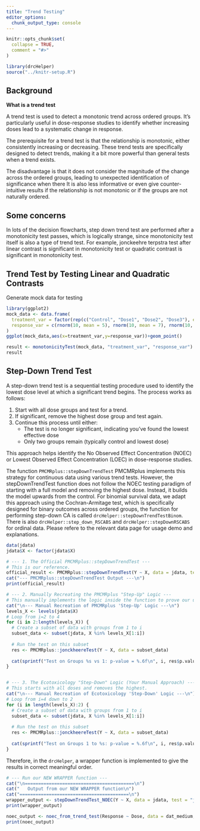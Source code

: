 ```yaml
---
title: "Trend Testing"
editor_options: 
  chunk_output_type: console
---
```


```r
knitr::opts_chunk$set(
  collapse = TRUE,
  comment = "#>"
)
```

```r
library(drcHelper)
source("../knitr-setup.R")
```

## Background

**What is a trend test**

A trend test is used to detect a monotonic trend across ordered groups. It's particularly useful in dose-response studies to identify whether increasing doses lead to a systematic change in response.

The prerequisite for a trend test is that the relationship is monotonic, either consistently increasing or decreasing. These trend tests are specifically designed to detect trends, making it a bit more powerful than general tests when a trend exists.

The disadvantage is that it does not consider the magnitude of the change across the ordered groups, leading to unexpected identification of significance when there It is also less informative or even give counter-intuitive results if the relationship is not monotonic or if the groups are not naturally ordered.


## Some concerns

In lots of the decision flowcharts, step down trend test are performed after a monotonicity test passes, which is logically strange, since monotonicity test itself is also a type of trend test. For example, jonckeehre terpstra test after linear contrast is significant in monotonicity test or quadratic contrast is significant in monotonicity test. 


## Trend Test by Testing Linear and Quadratic Contrasts

Generate mock data for testing

```r
library(ggplot2)
mock_data <- data.frame(
  treatment_var = factor(rep(c("Control", "Dose1", "Dose2", "Dose3"), each = 10)),
  response_var = c(rnorm(10, mean = 5), rnorm(10, mean = 7), rnorm(10, mean = 8), rnorm(10, mean = 10))
)
ggplot(mock_data,aes(x=treatment_var,y=response_var))+geom_point()
```

```r
result <- monotonicityTest(mock_data, "treatment_var", "response_var")
result
```


## Step-Down Trend Test

A step-down trend test is a sequential testing procedure used to identify the lowest dose level at which a significant trend begins. The process works as follows:

1. Start with all dose groups and test for a trend.
2. If significant, remove the highest dose group and test again.
3. Continue this process until either:
   - The test is no longer significant, indicating you've found the lowest effective dose
   - Only two groups remain (typically control and lowest dose)

This approach helps identify the No Observed Effect Concentration (NOEC) or Lowest Observed Effect Concentration (LOEC) in dose-response studies.

The function `PMCMRplus::stepDownTrendTest` PMCMRplus implements this strategy for continuous data using various trend tests. However, the stepDownTrendTest function does not follow the NOEC testing paradigm of starting with a full model and removing the highest dose. Instead, it builds the model upwards from the control. For binomial survival data, we adapt this approach using the Cochran-Armitage test, which is specifically designed for binary outcomes across ordered groups, the function for performing step-down CA is called `drcHelper::stepDownTrendTestBinom`. There is also `drcHelper::step_down_RSCABS` and `drcHelper::stepDownRSCABS` for ordinal data. Please refere to the relevant data page for usage demo and explanations. 


```r
data(jdata)
jdata$X <- factor(jdata$X)

# --- 1. The Official PMCMRplus::stepDownTrendTest ---
# This is our reference.
official_result <- PMCMRplus::stepDownTrendTest(Y ~ X, data = jdata, test = "jonckheereTest")
cat("--- PMCMRplus::stepDownTrendTest Output ---\n")
print(official_result)
```
```r
# --- 2. Manually Recreating the PMCMRplus "Step-Up" Logic ---
# This manually implements the logic inside the function to prove our understanding.
cat("\n--- Manual Recreation of PMCMRplus 'Step-Up' Logic ---\n")
levels_X <- levels(jdata$X)
# Loop from i=2 to 4
for (i in 2:length(levels_X)) {
  # Create a subset of data with groups from 1 to i
  subset_data <- subset(jdata, X %in% levels_X[1:i])
  
  # Run the test on this subset
  res <- PMCMRplus::jonckheereTest(Y ~ X, data = subset_data)
  
  cat(sprintf("Test on Groups %s vs 1: p-value = %.6f\n", i, res$p.value))
}


# --- 3. The Ecotoxicology "Step-Down" Logic (Your Manual Approach) ---
# This starts with all doses and removes the highest.
cat("\n--- Manual Recreation of Ecotoxicology 'Step-Down' Logic ---\n")
# Loop from i=4 down to 2
for (i in length(levels_X):2) {
  # Create a subset of data with groups from 1 to i
  subset_data <- subset(jdata, X %in% levels_X[1:i])
  
  # Run the test on this subset
  res <- PMCMRplus::jonckheereTest(Y ~ X, data = subset_data)
  
  cat(sprintf("Test on Groups 1 to %s: p-value = %.6f\n", i, res$p.value))
}
```
Therefore, in the `drcHelper`, a wrapper function is implemented to give the results in correct meaningful order. 


```r

# --- Run our NEW WRAPPER function ---
cat("\n=========================================\n")
cat("   Output from our NEW WRAPPER function\n")
cat("=========================================\n")
wrapper_output <- stepDownTrendTest_NOEC(Y ~ X, data = jdata, test = "jonckheereTest")
print(wrapper_output)
```

```r
noec_output <- noec_from_trend_test(Response ~ Dose, data = dat_medium, test = "jonckheereTest")
print(noec_output)
```

